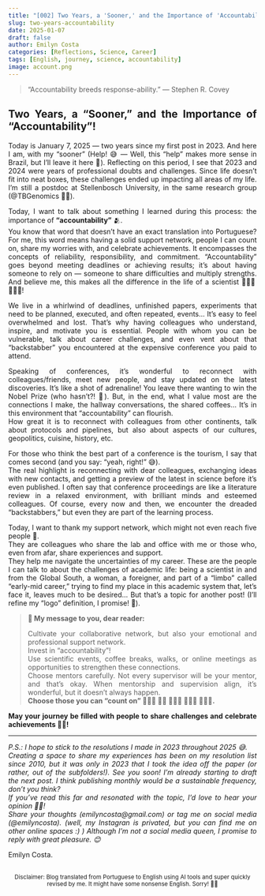 ```yaml
---
title: "[002] Two Years, a 'Sooner,' and the Importance of 'Accountability'!"
slug: two-years-accountability
date: 2025-01-07
draft: false
author: Emilyn Costa
categories: [Reflections, Science, Career]
tags: [English, journey, science, accountability]
image: account.png
---
```


> "Accountability breeds response-ability."
> — Stephen R. Covey

<div style="text-align: justify">

## Two Years, a “Sooner,” and the Importance of “Accountability”!

Today is January 7, 2025 — two years since my first post in 2023. And here I am, with my “sooner” (Help! 😅 — Well, this "help" makes more sense in Brazil, but I'll leave it here 🤪). Reflecting on this period, I see that 2023 and 2024 were years of professional doubts and challenges. Since life doesn’t fit into neat boxes, these challenges ended up impacting all areas of my life. I’m still a postdoc at Stellenbosch University, in the same research group (@TBGenomics 🫶🏽).

Today, I want to talk about something I learned during this process: the importance of **"accountability"** 🫂.  
You know that word that doesn’t have an exact translation into Portuguese? For me, this word means having a solid support network, people I can count on, share my worries with, and celebrate achievements. It encompasses the concepts of reliability, responsibility, and commitment. “Accountability” goes beyond meeting deadlines or achieving results; it’s about having someone to rely on — someone to share difficulties and multiply strengths. And believe me, this makes all the difference in the life of a scientist 👩🏾‍🔬🧑🏼‍🔬!

We live in a whirlwind of deadlines, unfinished papers, experiments that need to be planned, executed, and often repeated, events... It’s easy to feel overwhelmed and lost. That’s why having colleagues who understand, inspire, and motivate you is essential. People with whom you can be vulnerable, talk about career challenges, and even vent about that “backstabber” you encountered at the expensive conference you paid to attend.

Speaking of conferences, it’s wonderful to reconnect with colleagues/friends, meet new people, and stay updated on the latest discoveries. It’s like a shot of adrenaline! You leave there wanting to win the Nobel Prize (who hasn’t?! 🤪). But, in the end, what I value most are the connections I make, the hallway conversations, the shared coffees... It’s in this environment that “accountability” can flourish.  
How great it is to reconnect with colleagues from other continents, talk about protocols and pipelines, but also about aspects of our cultures, geopolitics, cuisine, history, etc.

For those who think the best part of a conference is the tourism, I say that comes second (and you say: “yeah, right!” 😅).  
The real highlight is reconnecting with dear colleagues, exchanging ideas with new contacts, and getting a preview of the latest in science before it’s even published. I often say that conference proceedings are like a literature review in a relaxed environment, with brilliant minds and esteemed colleagues. Of course, every now and then, we encounter the dreaded “backstabbers,” but even they are part of the learning process.

Today, I want to thank my support network, which might not even reach five people 🥹.  
They are colleagues who share the lab and office with me or those who, even from afar, share experiences and support.  
They help me navigate the uncertainties of my career. These are the people I can talk to about the challenges of academic life: being a scientist in and from the Global South, a woman, a foreigner, and part of a “limbo” called “early-mid career,” trying to find my place in this academic system that, let’s face it, leaves much to be desired... But that’s a topic for another post! (I’ll refine my “logo” definition, I promise! 🫡).

> **🌟 My message to you, dear reader:**
> 
> Cultivate your collaborative network, but also your emotional and professional support network.  
> Invest in “accountability”!  
> Use scientific events, coffee breaks, walks, or online meetings as opportunities to strengthen these connections.  
> Choose mentors carefully. Not every supervisor will be your mentor, and that’s okay. When mentorship and supervision align, it’s wonderful, but it doesn’t always happen.  
> **Choose those you can "count on" 🙋🏻‍♀️ 💁🏿 🙆🏻‍♂️ 🙅🏿‍♀️ 🙆🏽‍♀️.**

**May your journey be filled with people to share challenges and celebrate achievements 🫰🏽!**

---

<div style="text-align: justify; font-style: italic;">

P.S.: I hope to stick to the resolutions I made in 2023 throughout 2025 😅.  
Creating a space to share my experiences has been on my resolution list since 2010, but it was only in 2023 that I took the idea off the paper (or rather, out of the subfolders!). See you soon! I’m already starting to draft the next post. I think publishing monthly would be a sustainable frequency, don’t you think?  
If you’ve read this far and resonated with the topic, I’d love to hear your opinion 🤲🏽!  
Share your thoughts (emilyncosta@gmail.com) or tag me on social media (@emilyncosta). (well, my Instagran is privated, but you can find me on other online spaces :) ) 
Although I’m not a social media queen, I promise to reply with great pleasure. 😊

</div>

<div style="text-align: justify; font-style: normal;">

Emilyn Costa.

</div>

<div style="text-align: center; margin-top: 30px; font-size: smaller;">

Disclaimer: Blog translated from Portuguese to English using AI tools and super quickly revised by me. It might have some nonsense English. Sorry! 🫶🏽

</div>